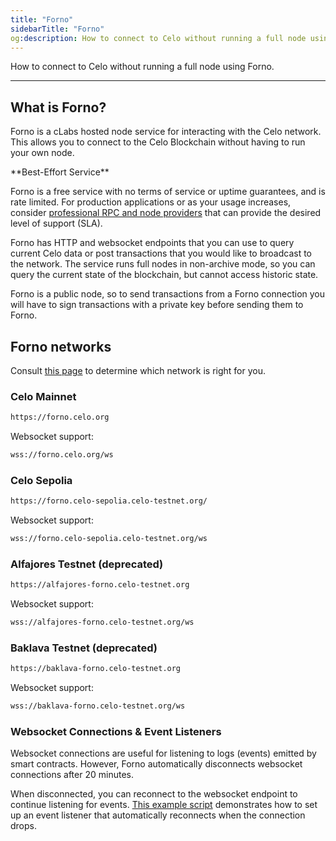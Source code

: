 ```yaml
---
title: "Forno"
sidebarTitle: "Forno"
og:description: How to connect to Celo without running a full node using Forno.
---
```


How to connect to Celo without running a full node using Forno.

---

## What is Forno?

Forno is a cLabs hosted node service for interacting with the Celo network. This allows you to connect to the Celo Blockchain without having to run your own node.

<Tip>
**Best-Effort Service**

Forno is a free service with no terms of service or uptime guarantees, and is rate limited. For production applications or as your usage increases, consider [professional RPC and node providers](/network/node/overview#as-a-service) that can provide the desired level of support (SLA).
</Tip>

Forno has HTTP and websocket endpoints that you can use to query current Celo data or post transactions that you would like to broadcast to the network. The service runs full nodes in non-archive mode, so you can query the current state of the blockchain, but cannot access historic state.

Forno is a public node, so to send transactions from a Forno connection you will have to sign transactions with a private key before sending them to Forno.

## Forno networks

Consult [this page](/network/) to determine which network is right for you.

### Celo Mainnet

```bash
https://forno.celo.org
```

Websocket support:

```bash
wss://forno.celo.org/ws
```

### Celo Sepolia

```bash
https://forno.celo-sepolia.celo-testnet.org/
```

Websocket support:

```bash
wss://forno.celo-sepolia.celo-testnet.org/ws
```

### Alfajores Testnet (deprecated)

```bash
https://alfajores-forno.celo-testnet.org
```

Websocket support:

```bash
wss://alfajores-forno.celo-testnet.org/ws
```

### Baklava Testnet (deprecated)

```bash
https://baklava-forno.celo-testnet.org
```

Websocket support:

```bash
wss://baklava-forno.celo-testnet.org/ws
```

### Websocket Connections & Event Listeners

Websocket connections are useful for listening to logs (events) emitted by smart contracts. However, Forno automatically disconnects websocket connections after 20 minutes.

When disconnected, you can reconnect to the websocket endpoint to continue listening for events. [This example script](https://gist.github.com/critesjosh/a230e7b2eb54c8d330ca57db1f6239db) demonstrates how to set up an event listener that automatically reconnects when the connection drops.